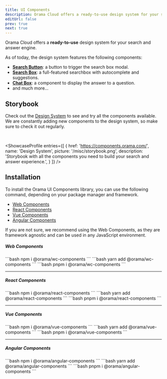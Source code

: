 ```yaml
---
title: UI Components
description: Orama Cloud offers a ready-to-use design system for your search and answer engine.
editUrl: false
prev: true
next: true
---
```


Orama Cloud offers a **ready-to-use** design system for your search and answer engine.

As of today, the design system features the following components:

- [**Search Button**](/cloud/ui-components/search-button): a button to trigger the search box modal.
- [**Search Box**](/cloud/ui-components/search-box): a full-featured searchbox with autocomplete and suggestions.
- [**Chat Box**](/cloud/ui-components/chat-box): a component to display the answer to a question.
- and much more...

## Storybook

Check out the <a href="https://components.orama.com/" target="_blank">Design System</a> to see and try all the components available. 
We are constantly adding new components to the design system, so make sure to check it out regularly.

<br />

<ShowcaseProfile
  entries={[
    {
      href: 'https://components.orama.com/',
      name: 'Design System',
      picture: '/misc/storybook.png',
      description: 'Storybook with all the components you need to build your search and answer experience.',
    }
  ]}
/>


## Installation

To install the Orama UI Components library, you can use the following command, depending on your package manager and framework.

- [Web Components](#web-components)
- [React Components](#react-components)
- [Vue Components](#vue-components)
- [Angular Components](#angular-components)

If you are not sure, we recommend using the Web Components, as they are framework agnostic and can be used in any JavaScript environment.

##### Web Components

<Tabs>
  <TabItem label="npm" icon="seti:npm">
    ```bash
    npm i @orama/wc-components
    ```
  </TabItem>
  <TabItem label="yarn" icon="seti:yarn">
    ```bash
    yarn add @orama/wc-components
    ```
  </TabItem>
  <TabItem label="pnpm" icon="pnpm">
    ```bash
    pnpm i @orama/wc-components
    ```
  </TabItem>
</Tabs>

---

##### React Components

<Tabs>
  <TabItem label="npm" icon="seti:npm">
    ```bash
    npm i @orama/react-components
    ```
  </TabItem>
  <TabItem label="yarn" icon="seti:yarn">
    ```bash
    yarn add @orama/react-components
    ```
  </TabItem>
  <TabItem label="pnpm" icon="pnpm">
    ```bash
    pnpm i @orama/react-components
    ```
  </TabItem>
</Tabs>

---

##### Vue Components

<Tabs>
  <TabItem label="npm" icon="seti:npm">
    ```bash
    npm i @orama/vue-components
    ```
  </TabItem>
  <TabItem label="yarn" icon="seti:yarn">
    ```bash
    yarn add @orama/vue-components
    ```
  </TabItem>
  <TabItem label="pnpm" icon="pnpm">
    ```bash
    pnpm i @orama/vue-components
    ```
  </TabItem>
</Tabs>

---

##### Angular Components

<Tabs>
  <TabItem label="npm" icon="seti:npm">
    ```bash
    npm i @orama/angular-components
    ```
  </TabItem>
  <TabItem label="yarn" icon="seti:yarn">
    ```bash
    yarn add @orama/angular-components
    ```
  </TabItem>
  <TabItem label="pnpm" icon="pnpm">
    ```bash
    pnpm i @orama/angular-components
    ```
  </TabItem>
</Tabs>